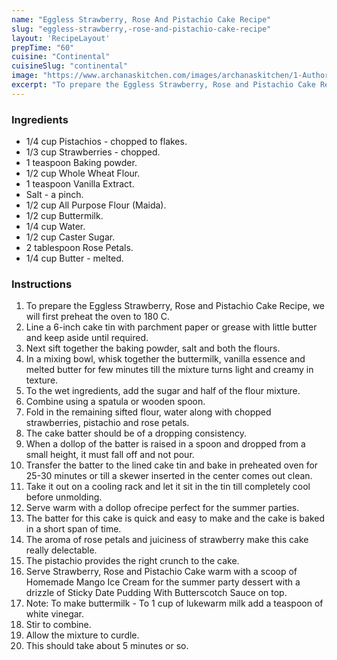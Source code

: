 ---
name: "Eggless Strawberry, Rose And Pistachio Cake Recipe"
slug: "eggless-strawberry,-rose-and-pistachio-cake-recipe"
layout: 'RecipeLayout'
prepTime: "60"
cuisine: "Continental"
cuisineSlug: "continental"
image: "https://www.archanaskitchen.com/images/archanaskitchen/1-Author/Monika_Manchanda/Strawberry_Rose_Pista_Cake.jpg"
excerpt: "To prepare the Eggless Strawberry, Rose and Pistachio Cake Recipe, we will first preheat the oven to 180 C"
---

### Ingredients

- 1/4 cup Pistachios - chopped to flakes.
- 1/3 cup Strawberries - chopped.
- 1 teaspoon Baking powder.
- 1/2 cup Whole Wheat Flour.
- 1 teaspoon Vanilla Extract.
- Salt - a pinch.
- 1/2 cup All Purpose Flour (Maida).
- 1/2 cup Buttermilk.
- 1/4 cup Water.
- 1/2 cup Caster Sugar.
- 2 tablespoon Rose Petals.
- 1/4 cup Butter - melted.

### Instructions

1. To prepare the Eggless Strawberry, Rose and Pistachio Cake Recipe, we will first preheat the oven to 180 C.
1. Line a 6-inch cake tin with parchment paper or grease with little butter and keep aside until required.
1. Next sift together the baking powder, salt and both the flours.
1. In a mixing bowl, whisk together the buttermilk, vanilla essence and melted butter for few minutes till the mixture turns light and creamy in texture.
1. To the wet ingredients, add the sugar and half of the flour mixture.
1. Combine using a spatula or wooden spoon.
1. Fold in the remaining sifted flour, water along with chopped strawberries, pistachio and rose petals.
1. The cake batter should be of a dropping consistency.
1. When a dollop of the batter is raised in a spoon and dropped from a small height, it must fall off and not pour.
1. Transfer the batter to the lined cake tin and bake in preheated oven for 25-30 minutes or till a skewer inserted in the center comes out clean.
1. Take it out on a cooling rack and let it sit in the tin till completely cool before unmolding.
1. Serve warm with a dollop ofrecipe perfect for the summer parties.
1. The batter for this cake is quick and easy to make and the cake is baked in a short span of time.
1. The aroma of rose petals and juiciness of strawberry make this cake really delectable.
1. The pistachio provides the right crunch to the cake.
1. Serve Strawberry, Rose and Pistachio Cake warm with a scoop of Homemade Mango Ice Cream for the summer party dessert with a drizzle of Sticky Date Pudding With Butterscotch Sauce on top.
1. Note: To make buttermilk - To 1 cup of lukewarm milk add a teaspoon of white vinegar.
1. Stir to combine.
1. Allow the mixture to curdle.
1. This should take about 5 minutes or so.
